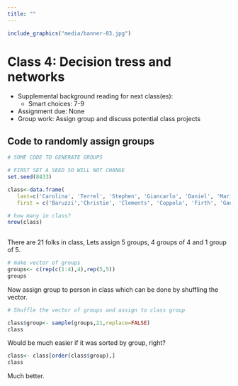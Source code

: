 ```yaml
---
title: ""
---
```


<!--
library(knitr)
rmarkdown::render_site("Class-04.Rmd")# build website

# rmarkdown::render_site()# build webpage
# COPY FILES TO DOCS FOR GITHUB.IO
system(paste("xcopy", 
    '"C:/Users/mcolvin/Documents/Teaching/WFA8433-Natural-Resource-Decision-Making/Course-Materials/_site"', 
    '"C:/Users/mcolvin/Documents/Teaching/WFA8433-Natural-Resource-Decision-Making//Docs"',
    "/E /C /H /R /K /O /Y")) 
  q(save="no") 
-->



```r
include_graphics("media/banner-03.jpg")
```

# Class 4: Decision tress and networks

<!--
Hammond et al.: Chapters(s) 7-9
Assign students to groups
-->
 
* Supplemental background reading for next class(es):
    * Smart choices: 7-9
* Assignment due: None
* Group work: Assign group and discuss potential class projects

<!--
* Link to class deck [PDF](class-03.pdf)
* Link to class recording [YouTube](https://youtu.be/b1VvCwOfOY4)
-->

## Code to randomly assign groups

```r
# SOME CODE TO GENERATE GROUPS

# FIRST SET A SEED SO WILL NOT CHANGE
set.seed(8433)

class<-data.frame(
   last=c('Carolina', 'Terrel', 'Stephen', 'Giancarlo', 'Daniel', 'Mariela', 'Chelsea', 'Emmet', 'Bryant', 'Hunter', 'Matthew', 'Johannah', 'Leah', 'Marian', 'Ciera', 'Michael', 'Bradley', 'Andrew', 'Andrew', 'Shannon', 'Treyvon'),
   first = c('Baruzzi','Christie', 'Clements', 'Coppola', 'Firth', 'Gantchoff', 'Gilliland', 'Guy', 'Haley', 'Hatcher', 'Ivey', 'Mccollum', 'Moran', 'Morris', 'Rhodes', 'Rhodes', 'Richardson', 'Shamaskin', 'Smith', 'Westlake', 'Strange'))

# how many in class?
nrow(class)
 
```
There are 21 folks in class, Lets assign 5 groups, 4 groups of 4 and 1 group of 5. 

```r
# make vector of groups
groups<- c(rep(c(1:4),4),rep(5,5))
groups
```
Now assign group to person in class which can be done by shuffling the vector.

```r
# Shuffle the vector of groups and assign to class group

class$group<- sample(groups,21,replace=FALSE)
class
```
Would be much easier if it was sorted by group, right?

```r
class<- class[order(class$group),]
class
```
Much better.


